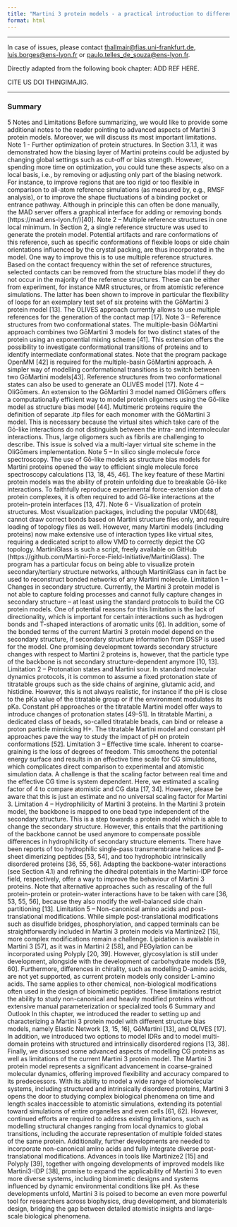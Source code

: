 ```yaml
---
title: "Martini 3 protein models - a practical introduction to different structure bias models and their comparison"
format: html
---
```


<hr>

In case of issues, please contact [thallmair\@fias.uni-frankfurt.de](mailto:%20thallmair@fias.uni-frankfurt.de), [luis.borges\@ens-lyon.fr](mailto:%20luis.borges@ens-lyon.fr) or [paulo.telles_de_souza\@ens-lyon.fr](mailto:%20paulo.telles_de_souza@ens-lyon.fr).

Directly adapted from the following book chapter: ADD REF HERE.

CITE US DOI THINGIMAJIG.

<hr>

### Summary

5	Notes and Limitations
Before summarizing, we would like to provide some additional notes to the reader pointing to advanced aspects of Martini 3 protein models. Moreover, we will discuss its most important limitations.
Note 1 - Further optimization of protein structures. In Section 3.1.1, it was demonstrated how the biasing layer of Martini proteins could be adjusted by changing global settings such as cut-off or bias strength. However, spending more time on optimization, you could tune these aspects also on a local basis, i.e., by removing or adjusting only part of the biasing network. For instance, to improve regions that are too rigid or too flexible in comparison to all-atom reference simulations (as measured by, e.g., RMSF analysis), or to improve the shape fluctuations of a binding pocket or entrance pathway. Although in principle this can often be done manually, the MAD server offers a graphical interface for adding or removing bonds (https://mad.ens-lyon.fr/)[40].
Note 2 – Multiple reference structures in one local minimum. In Section 2, a single reference structure was used to generate the protein model. Potential artifacts and rare conformations of this reference, such as specific conformations of flexible loops or side chain orientations influenced by the crystal packing, are thus incorporated in the model. One way to improve this is to use multiple reference structures. Based on the contact frequency within the set of reference structures, selected contacts can be removed from the structure bias model if they do not occur in the majority of the reference structures. These can be either from experiment, for instance NMR structures, or from atomistic reference simulations. The latter has been shown to improve in particular the flexibility of loops for an exemplary test set of six proteins with the GōMartini 3 protein model [13]. The OLIVES approach currently allows to use multiple references for the generation of the contact map [17].
Note 3 – Reference structures from two conformational states. The multiple-basin GōMartini approach combines two GōMartini 3 models for two distinct states of the protein using an exponential mixing scheme [41]. This extension offers the possibility to investigate conformational transitions of proteins and to identify intermediate conformational states. Note that the program package OpenMM [42] is required for the multiple-basin GōMartini approach. A simpler way of modelling conformational transitions is to switch between two GōMartini models[43]. Reference structures from two conformational states can also be used to generate an OLIVES model [17].
Note 4 – OliGōmers. An extension to the GōMartini 3 model named OliGōmers offers a computationally efficient way to model protein oligomers using the Gō-like model as structure bias model [44]. Multimeric proteins require the definition of separate .itp files for each monomer with the GōMartini 3 model. This is necessary because the virtual sites which take care of the 
Gō-like interactions do not distinguish between the intra- and intermolecular interactions. Thus, large oligomers such as fibrils are challenging to describe. This issue is solved via a multi-layer virtual site scheme in the OliGōmers implementation.
Note 5 – In silico single molecule force spectroscopy. The use of Gō-like models as structure bias models for Martini proteins opened the way to efficient single molecule force spectroscopy calculations [13, 18, 45, 46]. The key feature of these Martini protein models was the ability of protein unfolding due to breakable Gō-like interactions. To faithfully reproduce experimental force-extension data of protein complexes, it is often required to add Gō-like interactions at the protein-protein interfaces [13, 47].
Note 6 - Visualization of protein structures. Most visualization packages, including the popular VMD[48], cannot draw correct bonds based on Martini structure files only, and require loading of topology files as well. However, many Martini models (including proteins) now make extensive use of interaction types like virtual sites, requiring a dedicated script to allow VMD to correctly depict the CG topology. MartiniGlass is such a script, freely available on GitHub (https://github.com/Martini-Force-Field-Initiative/MartiniGlass).  The program has a particular focus on being able to visualize protein secondary/tertiary structure networks, although MartiniGlass can in fact be used to reconstruct bonded networks of any Martini molecule.
Limitation 1 – Changes in secondary structure.  Currently, the Martini 3 protein model is not able to capture folding processes and cannot fully capture changes in secondary structure – at least using the standard protocols to build the CG protein models. One of potential reasons for this limitation is the lack of directionality, which is important for certain interactions such as hydrogen bonds and T-shaped interactions of aromatic units [6]. In addition, some of the bonded terms of the current Martini 3 protein model depend on the secondary structure, if secondary structure information from DSSP is used for the model. One promising development towards secondary structure changes with respect to Martini 2 proteins is, however, that the particle type of the backbone is not secondary structure-dependent anymore [10, 13].
Limitation 2 – Protonation states and Martini sour. In standard molecular dynamics protocols, it is common to assume a fixed protonation state of titratable groups such as the side chains of arginine, glutamic acid, and histidine. However, this is not always realistic, for instance if the pH is close to the pKa value of the titratable group or if the environment modulates its pKa. Constant pH approaches or the titratable Martini model offer ways to introduce changes of protonation states [49–51]. In titratable Martini, a dedicated class of beads, so-called titratable beads, can bind or release a proton particle mimicking H+. The titratable Martini model and constant pH approaches pave the way to study the impact of pH on protein conformations [52].
Limitation 3 – Effective time scale. Inherent to coarse-graining is the loss of degrees of freedom. This smoothens the potential energy surface and results in an effective time scale for CG simulations, which complicates direct comparison to experimental and atomistic simulation data. A challenge is that the scaling factor between real time and the effective CG time is system dependent. Here, we estimated a scaling factor of 4 to compare atomistic and CG data [17, 34]. However, please be aware that this is just an estimate and no universal scaling factor for Martini 3.
Limitation 4 – Hydrophilicity of Martini 3 proteins. In the Martini 3 protein model, the backbone is mapped to one bead type independent of the secondary structure. This is a step towards a protein model which is able to change the secondary structure. However, this entails that the partitioning of the backbone cannot be used anymore to compensate possible differences in hydrophilicity of secondary structure elements. There have been reports of too hydrophilic single-pass transmembrane helices and β-sheet dimerizing peptides [53, 54], and too hydrophobic intrinsically disordered proteins [36, 55, 56]. Adapting the backbone-water interactions (see 
Section 4.1) and refining the dihedral potentials in the Martini-IDP force field, respectively, offer a way to improve the behaviour of Martini 3 proteins. Note that alternative approaches such as rescaling of the full protein-protein or protein-water interactions have to be taken with care [36, 53, 55, 56], because they also modify the well-balanced side chain partitioning [13].
Limitation 5 – Non-canonical amino acids and post-translational modifications. While simple post-translational modifications such as disulfide bridges, phosphorylation, and capped terminals can be straightforwardly included in Martini 3 protein models via Martinize2 [15], more complex modifications remain a challenge. Lipidation is available in Martini 3 [57], as it was in Martini 2 [58], and PEGylation can be incorporated using Polyply [20, 39]. However, glycosylation is still under development, alongside with the development of carbohydrate models [59, 60]. Furthermore, differences in chirality, such as modelling D-amino acids, are not yet supported, as current protein models only consider L-amino acids. The same applies to other chemical, non-biological modifications often used in the design of biomimetic peptides. These limitations restrict the ability to study non-canonical and heavily modified proteins without extensive manual parameterization or specialized tools
6	Summary and Outlook
 In this chapter, we introduced the reader to setting up and characterizing a Martini 3 protein model with different structure bias models, namely Elastic Network [3, 15, 16], GōMartini [13], and OLIVES [17]. In addition, we introduced two options to model IDRs and to model multi-domain proteins with structured and intrinsically disordered regions [13, 38]. Finally, we discussed some advanced aspects of modelling CG proteins as well as limitations of the current Martini 3 protein model.
The Martini 3 protein model represents a significant advancement in coarse-grained molecular dynamics, offering improved flexibility and accuracy compared to its predecessors. With its ability to model a wide range of biomolecular systems, including structured and intrinsically disordered proteins, Martini 3 opens the door to studying complex biological phenomena on time and length scales inaccessible to atomistic simulations, extending its potential toward simulations of entire organelles and even cells [61, 62].  However, continued efforts are required to address existing limitations, such as modelling structural changes ranging from local dynamics to global transitions, including the accurate representation of multiple folded states of the same protein. Additionally, further developments are needed to incorporate non-canonical amino acids and fully integrate diverse post-translational modifications. Advances in tools like Martinize2 [15] and Polyply [39], together with ongoing developments of improved models like Martini3-IDP [38], promise to expand the applicability of Martini 3 to even more diverse systems, including biomimetic designs and systems influenced by dynamic environmental conditions like pH. As these developments unfold, Martini 3 is poised to become an even more powerful tool for researchers across biophysics, drug development, and biomaterials design, bridging the gap between detailed atomistic insights and large-scale biological phenomena.
